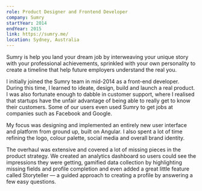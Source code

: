 ```yaml
---
role: Product Designer and Frontend Developer
company: Sumry
startYear: 2014
endYear: 2015
link: https://sumry.me/
location: Sydney, Australia
---
```


Sumry is help you land your dream job by interweaving your unique story with your professional achievements, sprinkled with your own personality to create a timeline that help future employers understand the real you.

I initially joined the Sumry team in mid-2014 as a front-end developer. During this time, I learned to ideate, design, build and launch a real product. I was also fortunate enough to dabble in customer support, where I realised that startups have the unfair advantage of being able to really get to know their customers. Some of our users even used Sumry to get jobs at companies such as Facebook and Google.

My focus was designing and implemented an entirely new user interface and platform from ground up, built on Angular. I also spent a lot of time refining the logo, colour palette, social media and overall brand identity.

The overhaul was extensive and covered a lot of missing pieces in the product strategy. We created an analytics dashboard so users could see the impressions they were getting, gamified data collection by highlighting missing fields and profile completion and even added a great little feature called Storyteller — a guided approach to creating a profile by answering a few easy questions.
